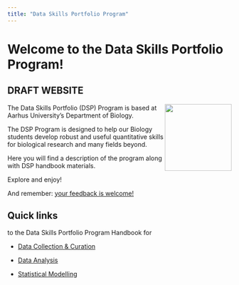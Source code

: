 ```yaml
---
title: "Data Skills Portfolio Program"
---
```


# Welcome to the Data Skills Portfolio Program! {.unnumbered}

## DRAFT WEBSITE ##

<img src="./data_skills_logo_2.png" align="right" width="150"/>

The Data Skills Portfolio (DSP) Program is based at Aarhus University's Department of Biology.

The DSP Program is designed to help our Biology students develop robust and useful quantitative skills for biological research and many fields beyond.

Here you will find a description of the program along with DSP handbook materials.

Explore and enjoy!

And remember: [your feedback is welcome!](feedback.qmd)

## Quick links

to the Data Skills Portfolio Program Handbook for

- [Data Collection & Curation](handbookDCIntro.qmd)

- [Data Analysis](handbookDAIntro.qmd)

- [Statistical Modelling](handbookSMIntro.qmd)

